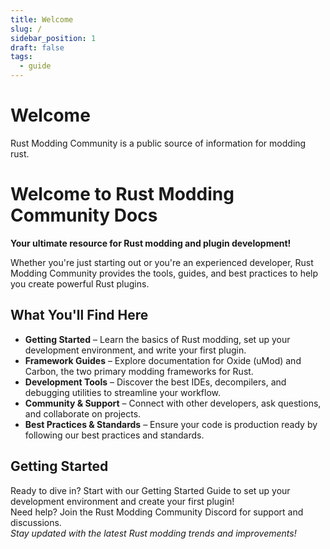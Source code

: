 ```yaml
---
title: Welcome
slug: /
sidebar_position: 1
draft: false
tags:
  - guide
---
```


# Welcome

Rust Modding Community is a public source of information for modding rust.  

# Welcome to Rust Modding Community Docs

**Your ultimate resource for Rust modding and plugin development!**  

Whether you're just starting out or you're an experienced developer, Rust Modding Community provides the tools, guides, and best practices to help you create powerful Rust plugins.  
## What You'll Find Here
- **Getting Started** – Learn the basics of Rust modding, set up your development environment, and write your first plugin.  
- **Framework Guides** – Explore documentation for Oxide (uMod) and Carbon, the two primary modding frameworks for Rust.  
- **Development Tools** – Discover the best IDEs, decompilers, and debugging utilities to streamline your workflow.  
- **Community & Support** – Connect with other developers, ask questions, and collaborate on projects.  
- **Best Practices & Standards** – Ensure your code is production ready by following our best practices and standards.  
## Getting Started
Ready to dive in? Start with our Getting Started Guide to set up your development environment and create your first plugin!  
Need help? Join the Rust Modding Community Discord for support and discussions.  
*Stay updated with the latest Rust modding trends and improvements!*  